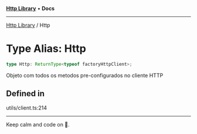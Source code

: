 
<Meta title="Libs/Http/type-aliases/Http" />



[**Http Library**](/?path=/docs/libs-http-overview--page) • **Docs**

***

[Http Library](/?path=/docs/libs-http-overview--page) / Http

# Type Alias: Http

```ts
type Http: ReturnType<typeof factoryHttpClient>;
```

Objeto com todos os metodos pre-configurados no cliente HTTP

## Defined in

utils/client.ts:214


***

Keep calm and code on 🤘.